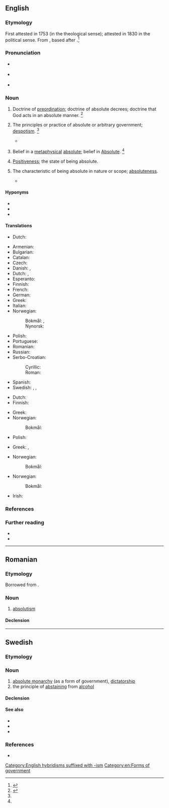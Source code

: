 ==English==

===Etymology===
First attested in 1753 (in the theological sense); attested in 1830 in the political sense. From {{suffix|en|absolute|ism}}, based after {{der|en|fr|absolutisme}}.<ref name=SOED>{{R:SOED5|page=9}}</ref>

===Pronunciation===
* {{a|UK}} {{IPA|en|/ˈæb.sə.luː.tɪz.m̩/|/ˈæb.sə.ljuː.tɪz.m̩/}}
* {{a|US}} {{IPA|en|/ˈæb.səˌluˌtɪz.m̩/|/ˈæb.səˌljuˌtɪz.m̩/}}
* {{audio|en|en-us-absolutism.ogg|Audio (US)}}

===Noun===
{{en-noun|~}}

# {{lb|en|theology}} Doctrine of [[preordination]]; doctrine of absolute decrees; doctrine that God acts in an absolute manner. {{defdate|First attested in the mid 18<sup>th</sup> century.}}<ref name=SOED>{{R:SOED5|page=9}}</ref>
# {{lb|en|political science|sociology}} The principles or practice of absolute or arbitrary government; [[despotism]]. {{defdate|First attested in the early 19<sup>th</sup> century.}}<ref name=SOED/>
#* {{quote-book|en|passage=The element of '''absolutism''' and prelacy was more controlling in the counsels of the rival corporation.|author=John Gorham Palfrey|authorlink=John G. Palfrey|title=History of New England|year=1859|volume=I|chapter=IV|page=217|pageurl=https://books.google.com/books?id=CwqUdVXqgPsC&pg=PA217&lpg=PA217}}
# {{lb|en|philosophy}} Belief in a [[metaphysical]] [[absolute]]; belief in [[Absolute]]. {{defdate|First attested in the late 19<sup>th</sup> century.}}<ref name=SOED/>
# [[positiveness|Positiveness]]; the state of being absolute.
# {{lb|en|rare}} The characteristic of being absolute in nature or scope; [[absoluteness]].
#* {{quote-book|en|year=2003|author=Ruth R. Wisse|title=The Modern Jewish Canon: A Journey Through Language|isbn=0226903184|passage=It was the '''absolutism''' of his ambition to be a perfect writer (and perhaps also the perfect son) that imperiled him.}}

====Hyponyms====
* {{l|en|Meiklejohnian absolutism}}
* {{l|en|enlightened absolutism}}
* {{w|moral absolutism}}

====Translations====
{{trans-top|theology: doctrine of preordination; doctrine of absolute decrees}}
* Dutch: {{t|nl|predestinatieleer|m}}
{{trans-mid}}
{{trans-bottom}}

{{trans-top|political science: absolute or arbitrary government; despotism}}
* Armenian: {{t+|hy|աբսոլյուտիզմ|sc=Armn}}
* Bulgarian: {{t+|bg|абсолюти́зъм|m}}
* Catalan: {{t|ca|absolutisme|m}}
* Czech: {{t+|cs|absolutismus|m}}
* Danish: {{t|da|enevælde|c}} {{qualifier|Danish history ca. 1660-1849}}, {{t|da|absolutisme|c}}
* Dutch: {{t+|nl|absolutisme|n}}, {{t+|nl|alleenheerschappij|f}}
* Esperanto: {{t+|eo|absolutismo}}
* Finnish: {{t+|fi|absolutismi}}
* French: {{t+|fr|absolutisme}}
* German: {{t+|de|Absolutismus|m}}
* Greek: {{t+|el|απολυταρχία|f|sc=Grek}}
* Italian: {{t+|it|assolutismo|m}}
* Norwegian:
*: Bokmål: {{t+|no|absolutisme|m}}, {{t+|nb|enevelde|n}}
*: Nynorsk: {{t|nn|absolutisme|m}}
{{trans-mid}}
* Polish: {{t+|pl|absolutyzm|m-in}}
* Portuguese: {{t+|pt|absolutismo|m}}
* Romanian: {{t+|ro|absolutism|n}}
* Russian: {{t+|ru|абсолюти́зм|m}}
* Serbo-Croatian:
*: Cyrillic: {{t|sh|апсолутизам|m|sc=Cyrl}}
*: Roman: {{t+|sh|apsolutizam|m}}
* Spanish: {{t+|es|absolutismo|m}}
* Swedish: {{t+|sv|absolutism|c}}, {{t+|sv|envälde|n}}, {{t+|sv|despotism|c}}
{{trans-bottom}}

{{trans-top|belief in a metaphysical absolute}}
* Dutch: {{t+|nl|absolutisme|f}}
* Finnish: {{t+|fi|absolutismi}}
{{trans-mid}}
* Greek: {{t|el|απολυτοκρατία}}
* Norwegian:
*: Bokmål: {{t+|nb|absolutisme|m}}
* Polish: {{t+|pl|absolutyzm|m}}
{{trans-bottom}}

{{trans-top|the state of being absolute; the system or doctrine of the absolute or unconditional}}
* Greek: {{t+|el|απολυτότητα|f}}, {{t+|el|απόλυτο|n}}
{{trans-mid}}
* Norwegian:
*: Bokmål: {{t-needed|nb}}
{{trans-bottom}}

{{trans-top|positiveness}}
* Norwegian:
*: Bokmål: {{t-needed|nb}}
{{trans-mid}}
{{trans-bottom}}

{{checktrans-top}}
* Irish: {{t-check|ga|absalóideachas|m}}
{{trans-mid}}
{{trans-bottom}}

===References===
<references/>

===Further reading===
* {{R:OneLook}}
* {{R:Webster 1913}}

[[Category:English hybridisms suffixed with -ism]]
[[Category:en:Forms of government]]

----

==Romanian==

===Etymology===
Borrowed from {{bor|ro|fr|absolutisme}}.

===Noun===
{{ro-noun|n|-}}

# [[#English|absolutism]]

====Declension====
{{ro-noun-n|n=sg}}

----

==Swedish==

===Etymology===
{{suffix|sv|absolut|ism}}

===Noun===
{{sv-noun|c|-}}

# [[absolute monarchy]] (as a form of government), [[dictatorship]]
# the principle of [[abstaining]] from [[alcohol]]

====Declension====
{{sv-noun-unc-irreg-c|2=absolutismen}}

====See also====
* {{l|sv|nykterhet}}
* {{l|sv|nykterism}}
* {{l|sv|absolutist}}

===References===
* {{R:runeberg.org|saol|8|0009.html absolutism}}